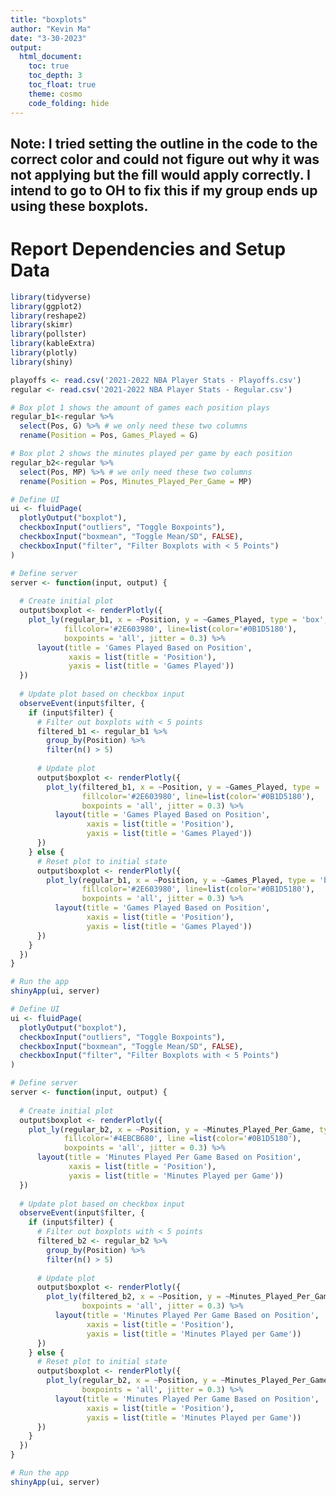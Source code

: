 ```yaml
---
title: "boxplots"
author: "Kevin Ma"
date: "3-30-2023"
output: 
  html_document:
    toc: true
    toc_depth: 3
    toc_float: true
    theme: cosmo
    code_folding: hide
---
```


## Note: I tried setting the outline in the code to the correct color and could not figure out why it was not applying but the fill would apply correctly. I intend to go to OH to fix this if my group ends up using these boxplots.

# Report Dependencies and Setup Data
```r
library(tidyverse)
library(ggplot2)
library(reshape2)
library(skimr)
library(pollster)
library(kableExtra)
library(plotly)
library(shiny)

playoffs <- read.csv('2021-2022 NBA Player Stats - Playoffs.csv')
regular <- read.csv('2021-2022 NBA Player Stats - Regular.csv')

# Box plot 1 shows the amount of games each position plays
regular_b1<-regular %>%
  select(Pos, G) %>% # we only need these two columns
  rename(Position = Pos, Games_Played = G)

# Box plot 2 shows the minutes played per game by each position
regular_b2<-regular %>%
  select(Pos, MP) %>% # we only need these two columns
  rename(Position = Pos, Minutes_Played_Per_Game = MP)

```


```r
# Define UI
ui <- fluidPage(
  plotlyOutput("boxplot"),
  checkboxInput("outliers", "Toggle Boxpoints"),
  checkboxInput("boxmean", "Toggle Mean/SD", FALSE),
  checkboxInput("filter", "Filter Boxplots with < 5 Points")
)

# Define server
server <- function(input, output) {
  
  # Create initial plot
  output$boxplot <- renderPlotly({
    plot_ly(regular_b1, x = ~Position, y = ~Games_Played, type = 'box',
            fillcolor='#2E603980', line=list(color='#0B1D5180'),
            boxpoints = 'all', jitter = 0.3) %>%
      layout(title = 'Games Played Based on Position',
             xaxis = list(title = 'Position'),
             yaxis = list(title = 'Games Played'))
  })
  
  # Update plot based on checkbox input
  observeEvent(input$filter, {
    if (input$filter) {
      # Filter out boxplots with < 5 points
      filtered_b1 <- regular_b1 %>%
        group_by(Position) %>%
        filter(n() > 5)
      
      # Update plot
      output$boxplot <- renderPlotly({
        plot_ly(filtered_b1, x = ~Position, y = ~Games_Played, type = 'box', boxpoints = ifelse(input$outliers, "all", FALSE), boxmean = ifelse(input$boxmean, "sd", FALSE),
                fillcolor='#2E603980', line=list(color='#0B1D5180'),
                boxpoints = 'all', jitter = 0.3) %>%
          layout(title = 'Games Played Based on Position',
                 xaxis = list(title = 'Position'),
                 yaxis = list(title = 'Games Played'))
      })
    } else {
      # Reset plot to initial state
      output$boxplot <- renderPlotly({
        plot_ly(regular_b1, x = ~Position, y = ~Games_Played, type = 'box', boxpoints = ifelse(input$outliers, "all", FALSE), boxmean = ifelse(input$boxmean, "sd", FALSE),
                fillcolor='#2E603980', line=list(color='#0B1D5180'),
                boxpoints = 'all', jitter = 0.3) %>%
          layout(title = 'Games Played Based on Position',
                 xaxis = list(title = 'Position'),
                 yaxis = list(title = 'Games Played'))
      })
    }
  })
}

# Run the app
shinyApp(ui, server)
```

```r
# Define UI
ui <- fluidPage(
  plotlyOutput("boxplot"),
  checkboxInput("outliers", "Toggle Boxpoints"),
  checkboxInput("boxmean", "Toggle Mean/SD", FALSE),
  checkboxInput("filter", "Filter Boxplots with < 5 Points")
)

# Define server
server <- function(input, output) {
  
  # Create initial plot
  output$boxplot <- renderPlotly({
    plot_ly(regular_b2, x = ~Position, y = ~Minutes_Played_Per_Game, type = 'box',
            fillcolor='#4EBCB680', line =list(color='#0B1D5180'),
            boxpoints = 'all', jitter = 0.3) %>%
      layout(title = 'Minutes Played Per Game Based on Position',
             xaxis = list(title = 'Position'),
             yaxis = list(title = 'Minutes Played per Game'))
  })
  
  # Update plot based on checkbox input
  observeEvent(input$filter, {
    if (input$filter) {
      # Filter out boxplots with < 5 points
      filtered_b2 <- regular_b2 %>%
        group_by(Position) %>%
        filter(n() > 5)
      
      # Update plot
      output$boxplot <- renderPlotly({
        plot_ly(filtered_b2, x = ~Position, y = ~Minutes_Played_Per_Game, type = 'box', fillcolor ='#4EBCB680', line =list(color='#0B1D5180'), boxpoints = ifelse(input$outliers, "all", FALSE), boxmean = ifelse(input$boxmean, "sd", FALSE),
                boxpoints = 'all', jitter = 0.3) %>%
          layout(title = 'Minutes Played Per Game Based on Position',
                 xaxis = list(title = 'Position'),
                 yaxis = list(title = 'Minutes Played per Game'))
      })
    } else {
      # Reset plot to initial state
      output$boxplot <- renderPlotly({
        plot_ly(regular_b2, x = ~Position, y = ~Minutes_Played_Per_Game, type = 'box', fillcolor='#4EBCB680', line=list(color='#0B1D5180'), boxpoints = ifelse(input$outliers, "all", FALSE), boxmean = ifelse(input$boxmean, "sd", FALSE),
                boxpoints = 'all', jitter = 0.3) %>%
          layout(title = 'Minutes Played Per Game Based on Position',
                 xaxis = list(title = 'Position'),
                 yaxis = list(title = 'Minutes Played per Game'))
      })
    }
  })
}

# Run the app
shinyApp(ui, server)
```